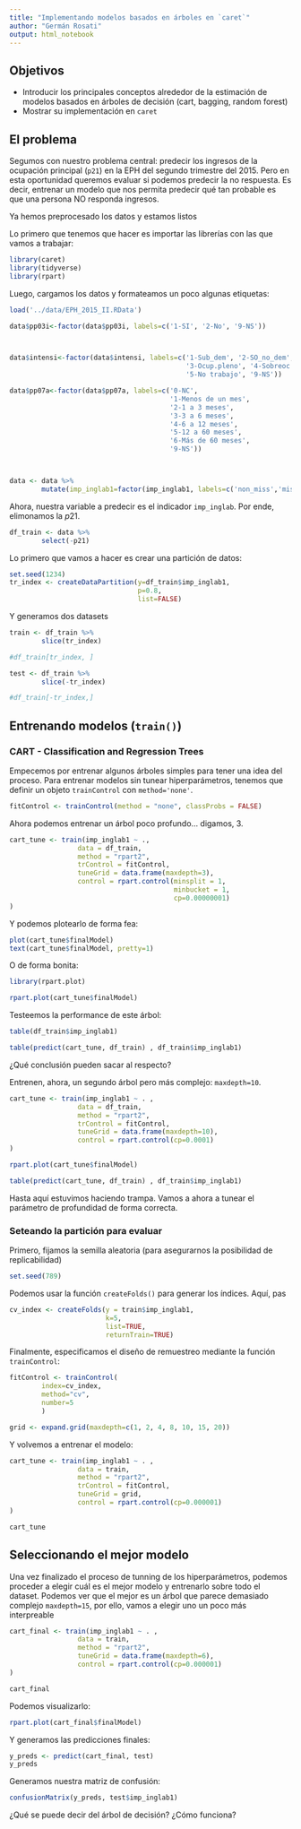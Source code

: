 ```yaml
---
title: "Implementando modelos basados en árboles en `caret`"
author: "Germán Rosati"
output: html_notebook
---
```


## Objetivos

- Introducir los principales conceptos alrededor de la estimación de modelos basados en árboles de decisión (cart, bagging, random forest) 
- Mostrar su implementación en `caret`
        

## El problema

Segumos con nuestro problema central: predecir los ingresos de la ocupación principal (`p21`) en la EPH del segundo trimestre del 2015. Pero en esta oportunidad queremos evaluar si podemos predecir la no respuesta. Es decir, entrenar un modelo que nos permita predecir qué tan probable es que una persona NO responda ingresos.

Ya hemos preprocesado los datos y estamos listos 

Lo primero que tenemos que hacer es importar las librerías con las que vamos a trabajar:


```r
library(caret)
library(tidyverse)
library(rpart)
```


Luego, cargamos los datos y formateamos un poco algunas etiquetas:


```r
load('../data/EPH_2015_II.RData')

data$pp03i<-factor(data$pp03i, labels=c('1-SI', '2-No', '9-NS'))



data$intensi<-factor(data$intensi, labels=c('1-Sub_dem', '2-SO_no_dem', 
                                            '3-Ocup.pleno', '4-Sobreoc',
                                            '5-No trabajo', '9-NS'))

data$pp07a<-factor(data$pp07a, labels=c('0-NC',
                                        '1-Menos de un mes',
                                        '2-1 a 3 meses',
                                        '3-3 a 6 meses',
                                        '4-6 a 12 meses',
                                        '5-12 a 60 meses',
                                        '6-Más de 60 meses',
                                        '9-NS'))



data <- data %>%
        mutate(imp_inglab1=factor(imp_inglab1, labels=c('non_miss','miss')))
```

Ahora, nuestra variable a predecir es el indicador `imp_inglab`. Por ende, elimonamos la $p21$.

```r

df_train <- data %>%
        select(-p21)

```

Lo primero que vamos a hacer es crear una partición de datos:

```r
set.seed(1234)
tr_index <- createDataPartition(y=df_train$imp_inglab1,
                                p=0.8,
                                list=FALSE)
```

Y generamos dos datasets

```r
train <- df_train %>%
        slice(tr_index)

#df_train[tr_index, ]

test <- df_train %>%
        slice(-tr_index)

#df_train[-tr_index,]
```


## Entrenando modelos (`train()`)
### CART -  Classification and Regression Trees

Empecemos por entrenar algunos árboles simples para tener una idea del proceso. Para entrenar modelos sin tunear hiperparámetros, tenemos que definir un objeto `trainControl` con `method='none'`.


```r
fitControl <- trainControl(method = "none", classProbs = FALSE)
```

Ahora podemos entrenar un árbol poco profundo... digamos, 3. 

```r
cart_tune <- train(imp_inglab1 ~ ., 
                 data = df_train, 
                 method = "rpart2", 
                 trControl = fitControl,
                 tuneGrid = data.frame(maxdepth=3),
                 control = rpart.control(minsplit = 1,
                                         minbucket = 1,
                                         cp=0.00000001)
)
```

Y podemos plotearlo de forma fea:

```r
plot(cart_tune$finalModel)
text(cart_tune$finalModel, pretty=1)
```

O de forma bonita:

```r
library(rpart.plot)
```

```r
rpart.plot(cart_tune$finalModel)
```

Testeemos la performance de este árbol:

```r
table(df_train$imp_inglab1)

table(predict(cart_tune, df_train) , df_train$imp_inglab1)
```

¿Qué conclusión pueden sacar al respecto?

Entrenen, ahora, un segundo árbol pero más complejo: `maxdepth=10`.

```r
cart_tune <- train(imp_inglab1 ~ . , 
                 data = df_train, 
                 method = "rpart2", 
                 trControl = fitControl,
                 tuneGrid = data.frame(maxdepth=10),
                 control = rpart.control(cp=0.0001)
)
```

```r
rpart.plot(cart_tune$finalModel)
```

```r
table(predict(cart_tune, df_train) , df_train$imp_inglab1)
```

Hasta aquí estuvimos haciendo trampa. Vamos a ahora a tunear el parámetro de profundidad de forma correcta.


### Seteando la partición para evaluar

Primero, fijamos la semilla aleatoria (para asegurarnos la posibilidad de replicabilidad)


```r
set.seed(789)
```

Podemos usar la función `createFolds()` para generar los índices. Aquí, pas

```r
cv_index <- createFolds(y = train$imp_inglab1,
                        k=5,
                        list=TRUE,
                        returnTrain=TRUE)
```

Finalmente, especificamos el diseño de remuestreo mediante la función `trainControl`:

```r
fitControl <- trainControl(
        index=cv_index,
        method="cv",
        number=5
        )
```


```r
grid <- expand.grid(maxdepth=c(1, 2, 4, 8, 10, 15, 20))
```

Y volvemos a entrenar el modelo:

```r
cart_tune <- train(imp_inglab1 ~ . , 
                 data = train, 
                 method = "rpart2", 
                 trControl = fitControl,
                 tuneGrid = grid,
                 control = rpart.control(cp=0.000001)
)

cart_tune
```


## Seleccionando el mejor modelo

Una vez finalizado el proceso de tunning de los hiperparámetros, podemos proceder a elegir cuál es el mejor modelo y entrenarlo sobre todo el dataset. Podemos ver que el mejor es un árbol que parece demasiado complejo `maxdepth=15`, por ello, vamos a elegir uno un poco más interpreable

```r
cart_final <- train(imp_inglab1 ~ . , 
                 data = train, 
                 method = "rpart2", 
                 tuneGrid = data.frame(maxdepth=6),
                 control = rpart.control(cp=0.000001)
)

cart_final
```



Podemos visualizarlo:

```r
rpart.plot(cart_final$finalModel)
```

Y generamos las predicciones finales:

```r
y_preds <- predict(cart_final, test)
y_preds
```

Generamos nuestra matriz de confusión:

```r
confusionMatrix(y_preds, test$imp_inglab1)
```

¿Qué se puede decir del árbol de decisión? ¿Cómo funciona?

